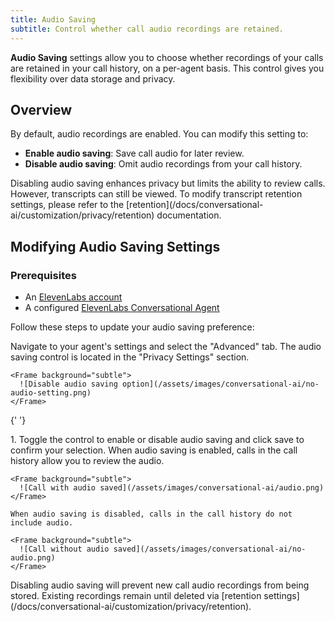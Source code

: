 ```yaml
---
title: Audio Saving
subtitle: Control whether call audio recordings are retained.
---
```


**Audio Saving** settings allow you to choose whether recordings of your calls are retained in your call history, on a per-agent basis. This control gives you flexibility over data storage and privacy.

## Overview

By default, audio recordings are enabled. You can modify this setting to:

- **Enable audio saving**: Save call audio for later review.
- **Disable audio saving**: Omit audio recordings from your call history.

<Info>
  Disabling audio saving enhances privacy but limits the ability to review calls. However,
  transcripts can still be viewed. To modify transcript retention settings, please refer to the
  [retention](/docs/conversational-ai/customization/privacy/retention) documentation.
</Info>

## Modifying Audio Saving Settings

### Prerequisites

- An [ElevenLabs account](https://elevenlabs.io)
- A configured [ElevenLabs Conversational Agent](/docs/conversational-ai/quickstart)

Follow these steps to update your audio saving preference:

<Steps>
  <Step title="Access audio saving settings">
    Navigate to your agent's settings and select the "Advanced" tab. The audio saving control is located in the "Privacy Settings" section.

    <Frame background="subtle">
      ![Disable audio saving option](/assets/images/conversational-ai/no-audio-setting.png)
    </Frame>

  </Step>

{' '}

<Step title="Choose saving option">
  1. Toggle the control to enable or disable audio saving and click save to confirm your selection.
</Step>

  <Step title="Review call history">
    When audio saving is enabled, calls in the call history allow you to review the audio.

    <Frame background="subtle">
      ![Call with audio saved](/assets/images/conversational-ai/audio.png)
    </Frame>

    When audio saving is disabled, calls in the call history do not include audio.

    <Frame background="subtle">
      ![Call without audio saved](/assets/images/conversational-ai/no-audio.png)
    </Frame>

  </Step>
</Steps>

<Warning>
  Disabling audio saving will prevent new call audio recordings from being stored. Existing
  recordings remain until deleted via [retention
  settings](/docs/conversational-ai/customization/privacy/retention).
</Warning>
